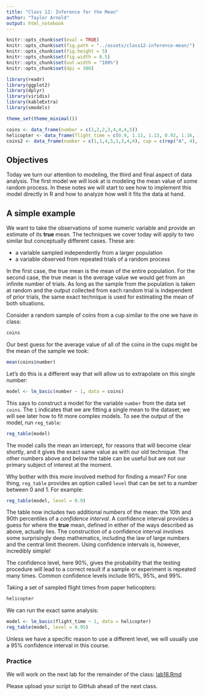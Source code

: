 ```yaml
---
title: "Class 12: Inference for the Mean"
author: "Taylor Arnold"
output: html_notebook
---
```


```r
knitr::opts_chunk$set(eval = TRUE)
knitr::opts_chunk$set(fig.path = "../assets/class12-inference-mean/")
knitr::opts_chunk$set(fig.height = 5)
knitr::opts_chunk$set(fig.width = 8.5)
knitr::opts_chunk$set(out.width = "100%")
knitr::opts_chunk$set(dpi = 300)
```

```r
library(readr)
library(ggplot2)
library(dplyr)
library(viridis)
library(kableExtra)
library(smodels)

theme_set(theme_minimal())

coins <- data_frame(number = c(1,2,2,3,4,4,4,5))
helicopter <- data_frame(flight_time = c(0.9, 1.11, 1.13, 0.92, 1.16, 1.11))
coins2 <- data_frame(number = c(1,1,4,5,1,3,4,4), cup = c(rep("A", 4), rep("B", 4)))
```

## Objectives

Today we turn our attention to modeling, the third and
final aspect of data analysis. The first model we will look at is
modeling the mean value of some random process. In these notes
we will start to see how to implement this model directly in R and how
to analyze how well it fits the data at hand.

## A simple example

We want to take the observations of some numeric variable and provide
an estimate of its **true** mean. The techniques we
cover today will apply to two similar but conceptually different
cases. These are:

- a variable sampled independently from a larger population
- a variable observed from repeated trials of a random process

In the first case, the true mean is the mean of the entire population.
For the second case, the true mean is the average value we would get from
an infinite number of trials. As long as the sample from the population
is taken at random and the output collected from each random trial
is independent of prior trials, the same exact technique is used for
estimating the mean of both situations.

Consider a random sample of coins from a cup similar to the one we
have in class:

```r
coins
```

Our best guess for the average value of all of the coins in the cups
might be the mean of the sample we took:

```r
mean(coins$number)
```

Let's do this is a different way that will allow us to extrapolate
on this single number:

```r
model <- lm_basic(number ~ 1, data = coins)
```

This says to construct a model for the variable `number` from the data
set `coins`. The `1` indicates that we are fitting a
single mean to the dataset; we will see later how to fit more
complex models. To see the output of the model, run `reg_table`:

```r
reg_table(model)
```

The model calls the mean an intercept, for reasons that will become
clear shortly, and it gives the exact same value as with our old
technique. The other numbers above and below the table can be useful
but are not our primary subject of interest at the moment.

Why bother with this more involved method for finding a mean? For
one thing, `reg_table` provides an option called `level` that can
be set to a number between 0 and 1. For example:

```r
reg_table(model, level = 0.9)
```

The table now includes two additional numbers of the mean: the
10th and 90th percentiles of a *confidence interval*. A confidence
interval provides a guess for where the **true** mean, defined in either
of the ways described as above, actually lies. The construction of
a confidence interval involves some surprisingly deep mathematics,
including the law of large numbers and the central limit theorem.
Using confidence intervals is, however, incredibly simple!

The confidence level, here 90%, gives the probability that the testing
procedure will lead to a correct result if a sample or experiment
is repeated many times. Common confidence levels include 90%, 95%,
and 99%.

Taking a set of sampled flight times from paper helicopters:

```r
helicopter
```

We can run the exact same analysis:

```r
model <- lm_basic(flight_time ~ 1, data = helicopter)
reg_table(model, level = 0.95)
```

Unless we have a specific reason to use a different level, we will
usually use a 95% confidence interval in this course.

### Practice

We will work on the next lab for the remainder of the class:
<a href="https://raw.githubusercontent.com/statsmaths/stat209/master/labs/lab18.Rmd" download="lab18.Rmd" target="_blank">lab18.Rmd</a>

Please upload your script to GitHub ahead of the next class.





